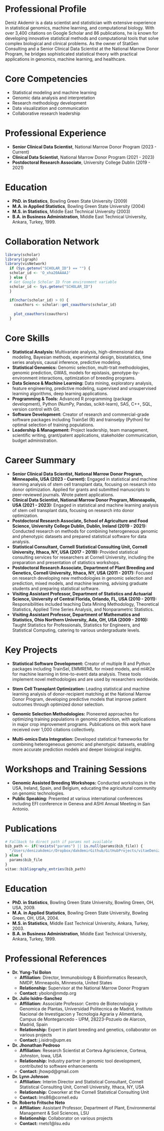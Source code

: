 # Professional Profile

Deniz Akdemir is a data scientist and statistician with extensive experience in statistical genomics, machine learning, and computational biology. With over 3,400 citations on Google Scholar and 86 publications, he is known for developing innovative statistical methods and computational tools that solve complex biological and clinical problems. As the owner of StatGen Consulting and a Senior Clinical Data Scientist at the National Marrow Donor Program, he bridges sophisticated statistical theory with practical applications in genomics, machine learning, and healthcare.

# Core Competencies

- Statistical modeling and machine learning
- Genomic data analysis and interpretation
- Research methodology development
- Data visualization and communication
- Collaborative research leadership

# Professional Experience

- **Senior Clinical Data Scientist**, National Marrow Donor Program (2023 - Current)
- **Clinical Data Scientist**, National Marrow Donor Program (2021 - 2023)
- **Postdoctoral Research Associate**, University College Dublin (2019 - 2021)

# Education

- **PhD. in Statistics**, Bowling Green State University (2009)
- **M.A. in Applied Statistics**, Bowling Green State University (2004)
- **M.S. in Statistics**, Middle East Technical University (2003)
- **B.A. in Business Administration**, Middle East Technical University, Ankara, Turkey, 1999.

# Collaboration Network

```r
library(scholar)
library(igraph)
library(visNetwork)
  if (Sys.getenv("SCHOLAR_ID") == "") {
  scholar_id <- 'O_xha20AAAAJ'
  } else {
  # Get Google Scholar ID from environment variable
  scholar_id <- Sys.getenv("SCHOLAR_ID")
  }
  
  if(nchar(scholar_id) > 0) {
    coauthors <- scholar::get_coauthors(scholar_id)
    
    plot_coauthors(coauthors)
  }
```

# Core Skills

- **Statistical Analysis:** Multivariate analysis, high-dimensional data modeling, Bayesian methods, experimental design, biostatistics, time series analysis, causal inference, predictive modeling.
- **Statistical Genomics:** Genomic selection, multi-trait methodologies, genomic prediction, GWAS, models for epistasis, genotype-by-environment interactions, optimization of breeding programs.
- **Data Science & Machine Learning:** Data mining, exploratory analysis, feature engineering, predictive modeling, supervised and unsupervised learning algorithms, deep learning applications.
- **Programming & Tools:** Advanced R programming (package development), Python (NumPy, Pandas, scikit-learn), SAS, C++, SQL, version control with Git.
- **Software Development:** Creator of research and commercial-grade software packages including TrainSel (R) and trainselpy (Python) for optimal selection of training populations.
- **Leadership & Management:** Project leadership, team management, scientific writing, grant/patent applications, stakeholder communication, budget administration.


# Career Summary
-   **Senior Clinical Data Scientist, National Marrow Donor Program, Minneapolis, USA (2023 - Current):** Engaged in statistical and machine learning analysis of stem cell transplant data, focusing on research into donor optimization. Applied for grants and submitted manuscripts to peer-reviewed journals. Wrote patent applications.
-   **Clinical Data Scientist, National Marrow Donor Program, Minneapolis, USA (2021 - 2023):** Engaged in statistical and machine learning analysis of stem cell transplant data, focusing on research into donor optimization.
- **Postdoctoral Research Associate, School of Agriculture and Food Science, University College Dublin, Dublin, Ireland (2019 - 2021):** Conducted research on methods for combining heterogeneous genomic and phenotypic datasets and prepared statistical software for data analysis.
- **Statistical Consultant, Cornell Statistical Consulting Unit, Cornell University, Ithaca, NY, USA (2017 - 2019):** Provided statistical consulting services for researchers at Cornell University, including the preparation and presentation of statistics workshops.
- **Postdoctoral Research Associate, Department of Plant Breeding and Genetics, Cornell University, Ithaca, NY, USA (2011 - 2017):** Focused on research developing new methodologies in genomic selection and prediction, mixed models, and machine learning, advising graduate students and preparing statistical software.
- **Visiting Assistant Professor, Department of Statistics and Actuarial Science, University of Central Florida, Orlando, FL, USA (2010 - 2011):** Responsibilities included teaching Data Mining Methodology, Theoretical Statistics, Applied Time Series Analysis, and Nonparametric Statistics.
- **Visiting Assistant Professor, Department of Mathematics and Statistics, Ohio Northern University, Ada, OH, USA (2009 - 2010):** Taught Statistics for Professionals, Statistics for Engineers, and Statistical Computing, catering to various undergraduate levels.

# Key Projects

- **Statistical Software Development:** Creator of multiple R and Python packages including TrainSel, EMMREML for mixed models, and ml4t2e for machine learning in time-to-event data analysis. These tools implement novel methodologies and are used by researchers worldwide.

- **Stem Cell Transplant Optimization:** Leading statistical and machine learning analysis of donor-recipient matching at the National Marrow Donor Program, developing predictive models that improve patient outcomes through optimized donor selection.

- **Genomic Selection Methodologies:** Pioneered approaches for optimizing training populations in genomic prediction, with applications in major crop improvement programs. Publications on this work have received over 1,000 citations collectively.

- **Multi-omics Data Integration:** Developed statistical frameworks for combining heterogeneous genomic and phenotypic datasets, enabling more accurate prediction models and deeper biological insights.

# Workshops and Training Sessions

- **Genomic Assisted Breeding Workshops:** Conducted workshops in the USA, Ireland, Spain, and Belgium, educating the agricultural community on genomic technologies.
- **Public Speaking:** Presented at various international conferences including EFI conference in Geneva and ASHI Annual Meeting in San Antonio.

# Publications

```r
# Fallback to direct path if params not available
bib_path <- if(!exists("params") || is.null(params$bib_file)) {
  "/Users/denizakdemir/Dropbox/dakdemirGithub/GitHubProjects/vitaeDenizAkdemir/data/DA_bibliography.bib"
} else {
  params$bib_file
}
vitae::bibliography_entries(bib_path)
```

# Education

- **PhD. in Statistics**, Bowling Green State University, Bowling Green, OH, USA, 2009.
- **M.A. in Applied Statistics**, Bowling Green State University, Bowling Green, OH, USA, 2004.
- **M.S. in Statistics**, Middle East Technical University, Ankara, Turkey, 2003.
- **B.A. in Business Administration**, Middle East Technical University, Ankara, Turkey, 1999.

# Professional References

- **Dr. Yung-Tsi Bolon**
  - **Affiliation:** Director, Immunobiology & Bioinformatics Research, NMDP, Minneapolis, Minnesota, United States
  - **Relationship:** Supervisor at the National Marrow Donor Program
  - **Contact:** ybolon@nmdp.org
- **Dr. Julio Isidro-Sanchez**
  - **Affiliation:** Associate Professor: Centro de Biotecnologia y Genomica de Plantas, Universidad Politecnica de Madrid, Instituto Nacional de Investigacion y Tecnologia Agraria y Alimentaria, Campus de Montegancedo - UPM, 28223-Pozuelo de Alarcon, Madrid, Spain
  - **Relationship:** Expert in plant breeding and genetics, collaborator on various projects
  - **Contact:** j.isidro@upm.es
- **Dr. Jhonathan Pedroso**
  - **Affiliation:** Research Scientist at Corteva Agriscience, Corteva, Johnston, Iowa, USA
  - **Relationship:** Industry partner in genomic tool development, contributed to software enhancements
  - **Contact:** jhowpd@gmail.com
- **Dr. Lynn Johnson**
  - **Affiliation:** Interim Director and Statistical Consultant, Cornell Statistical Consulting Unit, Cornell University, Ithaca, NY, USA
  - **Relationship:** Coworker at the Cornell Statistical Consulting Unit
  - **Contact:** lms86@cornell.edu
- **Dr. Roberto Fritsche Neto**
  - **Affiliation:** Assistant Professor, Department of Plant, Environmental Management & Soil Sciences, LSU
  - **Relationship:** Collaborator on various projects
  - **Contact:** rneto1@lsu.edu
